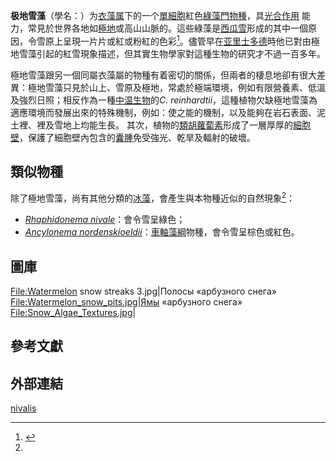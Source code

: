 {{Speciesbox
| image = Green algal.jpg
| image_caption =
| genus = Chlamydomonas
| species = nivalis
| authority = ([[弗朗茲·鮑爾|Bauer]]) {{tsl|en|Johan Nordal Fischer Wille||Wille}}
| synonyms =
*''Uredo nivalis''
*''Sphaerella nivalis''
*''Protococcus nivalis''
*''Haematococcus nivalis''
|synonyms_ref = <ref name=sutton1970/><ref name=cvetkovska2016/><ref name=cepak2013/>
}}

'''极地雪藻'''（學名：{{lang|la|''Chlamydomonas nivalis''}}）为[[衣藻属|衣藻属]]下的一个[[单细胞生物|單細胞]]紅色[[綠藻門|綠藻門]][[物種|物種]]，具[[光合作用|光合作用]] 能力，常見於世界各地如[[極地|極地]]或高山山脈的{{tsl|en|snowfield|雪原}}。這些綠藻是[[西瓜雪|西瓜雪]]形成的其中一個原因，令雪原上呈現一片片或紅或粉紅的色彩<ref>{{cite news |url=https://www.bastillepost.com/hongkong/article/5997574/ |title=南極一夜「染紅」！ 雪下生物休眠中甦醒 科學家心驚 |newspaper=[[巴士的報|巴士的報]] |date=2020-02-29 |access-date=2020-03-18 |language=zh-hant }}</ref>。儘管早在[[亚里士多德|亚里士多德]]時他已對由極地雪藻引起的紅雪現象描述，但其實生物學家對這種生物的研究才不過一百多年。 

極地雪藻跟另一個同屬衣藻屬的物種''{{tsl|en|Chlamydomonas reinhardtii}}''有着密切的關係，但兩者的棲息地卻有很大差異：極地雪藻只見於山上、雪原及極地，常處於極端環境，例如有限營養素、低溫及強烈日照；相反作為一種[[中温生物|中温生物]]的''C. reinhardtii''，這種植物欠缺極地雪藻為適應環境而發展出來的特殊機制，例如：使之能{{tsl|en|cryotolerant|耐寒}}的機制，以及能夠在岩石表面、泥土裡、{{tsl|en|meltwater|溶雪}}裡及雪地上均能生長。 其次，植物的[[類胡蘿蔔素|類胡蘿蔔素]]形成了一層厚厚的[[細胞壁|細胞壁]]，保護了細胞壁內包含的[[囊腫|囊腫]]免受強光、乾旱及輻射的破壞。

==類似物種==
除了極地雪藻，尚有其他分類的[[冰藻|冰藻]]，會產生與本物種近似的自然現象<ref name=plant-life/>：
* ''[[Rhaphidonema_nivale|Rhaphidonema nivale]]''：會令雪呈綠色；
* ''[[Ancylonema_nordenskioeldii|Ancylonema nordenskioeldii]]''：[[車軸藻綱|車軸藻綱]]物種，會令雪呈棕色或紅色。

==圖庫==
<gallery>
File:Watermelon snow streaks 3.jpg|Полосы «арбузного снега»
File:Watermelon_snow_pits.jpg|Ямы «арбузного снега»
File:Snow_Algae_Textures.jpg|
</gallery>

==參考文獻==
{{reflist |refs=
<ref name=bes>{{книга |часть=Водоросли снега и льда |заглавие=Биология. Большой биологический энциклопедический словарь |ответственный=Гл. ред. М. С. Гиляров |место=Москва |издательство=Большая Российская энциклопедия |год=1998 |страниц=864 |страницы=688 |isbn=5-85270-252-8}}</ref>
<ref name=plant-life>{{cite book |author=Голлербах М. М. |часть=Водоросли снега и льда |заглавие=Жизнь растений |том=3 |место=Москва |издательство=Просвещение |year=1977 |ответственный= под ред. М. М. Голлербаха |страниц=487 |pages=68—70}}</ref>
}}

==外部連結==
{{Taxonbar|from=Q2583205}}
[[Category:衣藻屬|nivalis]]